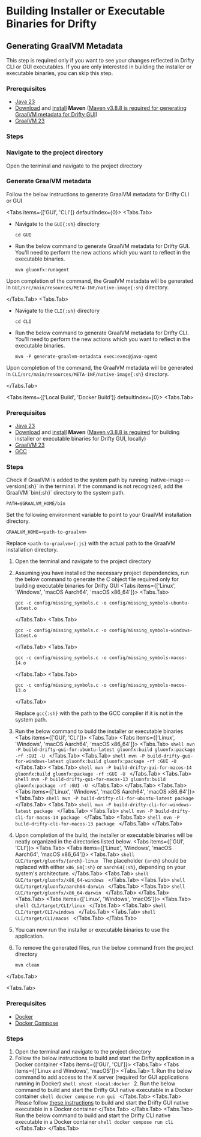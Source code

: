 
# Building Installer or Executable Binaries for Drifty

## Generating GraalVM Metadata

<Callout type="info">
  This step is required only if you want to see your changes reflected in Drifty
  CLI or GUI executables. If you are only interested in building the installer
  or executable binaries, you can skip this step.
</Callout>

### Prerequisites

- [Java 23](https://www.oracle.com/java/technologies/downloads/#java23)
- [Download](https://maven.apache.org/download.cgi#previous-stable-3-8-x-release) and [install](https://maven.apache.org/install.html) **Maven** ([Maven v3.8.8 is required for generating GraalVM metadata for Drifty GUI](https://github.com/gluonhq/gluonfx-maven-plugin/issues/462))
- [GraalVM 23](https://www.graalvm.org/downloads/)

### Steps

<Steps>

### Navigate to the project directory

Open the terminal and navigate to the project directory

### Generate GraalVM metadata

Follow the below instructions to generate GraalVM metadata for Drifty CLI or GUI

<Tabs items={['GUI', 'CLI']} defaultIndex={0}>
<Tabs.Tab>

- Navigate to the `GUI{:sh}` directory
  ```shell
  cd GUI
  ```
- Run the below command to generate GraalVM metadata for Drifty GUI. You'll need to perform the new actions which you want to reflect in the executable binaries.

  ```shell
  mvn gluonfx:runagent
  ```

Upon completion of the command, the GraalVM metadata will be generated in `GUI/src/main/resources/META-INF/native-image{:sh}` directory.

</Tabs.Tab>
<Tabs.Tab>

- Navigate to the `CLI{:sh}` directory

  ```shell
  cd CLI
  ```

- Run the below command to generate GraalVM metadata for Drifty CLI. You'll need to perform the new actions which you want to reflect in the executable binaries.

  ```shell
  mvn -P generate-graalvm-metadata exec:exec@java-agent
  ```

Upon completion of the command, the GraalVM metadata will be generated in `CLI/src/main/resources/META-INF/native-image{:sh}` directory.

</Tabs.Tab>

</Tabs>

</Steps>

<Tabs items={['Local Build', 'Docker Build']} defaultIndex={0}>
<Tabs.Tab>

### Prerequisites

- [Java 23](https://www.oracle.com/java/technologies/downloads/#java23)
- [Download](https://maven.apache.org/download.cgi#previous-stable-3-8-x-release) and [install](https://maven.apache.org/install.html) **Maven** ([Maven v3.8.8 is required](https://github.com/gluonhq/gluonfx-maven-plugin/issues/462) for building installer or executable binaries for Drifty GUI, locally)
- [GraalVM 23](https://www.graalvm.org/downloads/)
- [GCC](https://gcc.gnu.org/install/)

### Steps

<Callout type="info">
 Check if GraalVM is added to the system path by running `native-image --version{:sh}` in the terminal.
 If the command is not recognized, add the GraalVM `bin{:sh}` directory to the system path.

```shell
PATH=$GRAALVM_HOME/bin
```

Set the following environment variable to point to your GraalVM installation directory.

```shell
GRAALVM_HOME=<path-to-graalvm>
```

Replace `<path-to-graalvm>{:js}` with the actual path to the GraalVM installation directory.

</Callout>

1.  Open the terminal and navigate to the project directory
2.  Assuming you have installed the necessary project dependencies, run the below command to generate the C object file required only for building executable binaries for Drifty GUI
    <Tabs items={['Linux', 'Windows', 'macOS Aarch64', 'macOS x86_64']}>
    <Tabs.Tab>
      ```shell
      gcc -c config/missing_symbols.c -o config/missing_symbols-ubuntu-latest.o
      ```
    </Tabs.Tab>
    <Tabs.Tab>
      ```shell
      gcc -c config/missing_symbols.c -o config/missing_symbols-windows-latest.o
      ```
    </Tabs.Tab>
    <Tabs.Tab>
      ```shell
      gcc -c config/missing_symbols.c -o config/missing_symbols-macos-14.o
      ```
    </Tabs.Tab>
    <Tabs.Tab>
      ```shell
      gcc -c config/missing_symbols.c -o config/missing_symbols-macos-13.o
      ```
    </Tabs.Tab>
    </Tabs>

    Replace `gcc{:sh}` with the path to the GCC compiler if it is not in the system path.
3.  Run the below command to build the installer or executable binaries
    <Tabs items={['GUI', 'CLI']}>
      <Tabs.Tab>
        <Tabs items={['Linux', 'Windows', 'macOS Aarch64', 'macOS x86_64']}>
          <Tabs.Tab>
            ```shell
            mvn -P build-drifty-gui-for-ubuntu-latest gluonfx:build gluonfx:package -rf :GUI -U
            ```
          </Tabs.Tab>
          <Tabs.Tab>
            ```shell
            mvn -P build-drifty-gui-for-windows-latest gluonfx:build gluonfx:package -rf :GUI -U
            ```
          </Tabs.Tab>
          <Tabs.Tab>
            ```shell
            mvn -P build-drifty-gui-for-macos-14 gluonfx:build gluonfx:package -rf :GUI -U
            ```
          </Tabs.Tab>
          <Tabs.Tab>
            ```shell
            mvn -P build-drifty-gui-for-macos-13 gluonfx:build gluonfx:package -rf :GUI -U
            ```
          </Tabs.Tab>
        </Tabs>
      </Tabs.Tab>
      <Tabs.Tab>
        <Tabs items={['Linux', 'Windows', 'macOS Aarch64', 'macOS x86_64']}>
          <Tabs.Tab>
            ```shell
            mvn -P build-drifty-cli-for-ubuntu-latest package
            ```
          </Tabs.Tab>
          <Tabs.Tab>
            ```shell
            mvn -P build-drifty-cli-for-windows-latest package
            ```
          </Tabs.Tab>
          <Tabs.Tab>
            ```shell
            mvn -P build-drifty-cli-for-macos-14 package
            ```
          </Tabs.Tab>
          <Tabs.Tab>
            ```shell
            mvn -P build-drifty-cli-for-macos-13 package
            ```
          </Tabs.Tab>
        </Tabs>
      </Tabs.Tab>
    </Tabs>

4.  Upon completion of the build, the installer or executable binaries will be neatly organized in the directories listed below.
    <Tabs items={['GUI', 'CLI']}>
      <Tabs.Tab>
        <Tabs items={['Linux', 'Windows', 'macOS Aarch64', 'macOS x86_64']}>
        <Tabs.Tab>
          ```shell
          GUI/target/gluonfx/{arch}-linux
          ```
          The placeholder `{arch}` should be replaced with either `x86_64{:sh}` or `aarch64{:sh}`, depending on your system's architecture.
        </Tabs.Tab>
        <Tabs.Tab>
          ```shell
          GUI/target/gluonfx/x86_64-windows
          ```
        </Tabs.Tab>
        <Tabs.Tab>
          ```shell
          GUI/target/gluonfx/aarch64-darwin
          ```
        </Tabs.Tab>
        <Tabs.Tab>
          ```shell
          GUI/target/gluonfx/x86_64-darwin
          ```
        </Tabs.Tab>
        </Tabs>
      </Tabs.Tab>
      <Tabs.Tab>
        <Tabs items={['Linux', 'Windows', 'macOS']}>
        <Tabs.Tab>
          ```shell
          CLI/target/CLI/linux
          ```
        </Tabs.Tab>
        <Tabs.Tab>
          ```shell
          CLI/target/CLI/windows
          ```
        </Tabs.Tab>
        <Tabs.Tab>
          ```shell
          CLI/target/CLI/macos
          ```
        </Tabs.Tab>
        </Tabs>
      </Tabs.Tab>
    </Tabs>

5.  You can now run the installer or executable binaries to use the application.
6.  To remove the generated files, run the below command from the project directory
    ```shell
    mvn clean
    ```

</Tabs.Tab>

<Tabs.Tab>

### Prerequisites

- [Docker](https://docs.docker.com/get-started/get-docker/)
- [Docker Compose](https://docs.docker.com/compose/install/)

### Steps

1.  Open the terminal and navigate to the project directory
2.  Follow the below instructions to build and start the Drifty application in a Docker container
    <Tabs items={['GUI', 'CLI']}>
      <Tabs.Tab>
        <Tabs items={['Linux and Windows', 'macOS']}>
          <Tabs.Tab>
             1. Run the below command to add access to the X server (required for GUI applications running in Docker)
                ```shell
                xhost +local:docker
                ```
             2. Run the below command to build and start the Drifty GUI native executable in a Docker container
                ```shell
                docker compose run gui
                ```
          </Tabs.Tab>
          <Tabs.Tab>
           Please follow [these instructions](macOS-docker-build-instructions.md) to build and start the Drifty GUI native executable in a Docker container
          </Tabs.Tab>
        </Tabs>
      </Tabs.Tab>
      <Tabs.Tab>
        Run the below command to build and start the Drifty CLI native executable in a Docker container
        ```shell
        docker compose run cli
        ```
      </Tabs.Tab>
    </Tabs>
</Tabs.Tab>
</Tabs>
